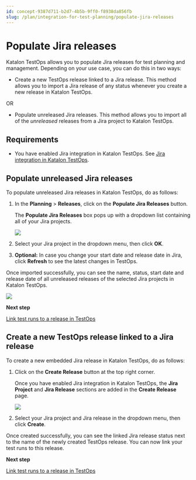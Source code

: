 ```yaml
---
id: concept-9387d711-b2d7-4b5b-9ff0-f8938da856fb
slug: /plan/integration-for-test-planning/populate-jira-releases
---
```


# Populate Jira releases

Katalon TestOps allows you to populate Jira releases for test planning and management. Depending on your use case, you can do this in two ways:

-   Create a new TestOps release linked to a Jira release. This method allows you to import a Jira release of any status whenever you create a new release in Katalon TestOps.

OR

-   Populate unreleased Jira releases. This method allows you to import all of the *unreleased* releases from a Jira project to Katalon TestOps.

## Requirements

-   You have enabled Jira integration in Katalon TestOps. See [Jira integration in Katalon TestOps](/organize/integration-for-organizing-tests/jira-integration/enable-testops-jira-integration-for-test-management).


## Populate unreleased Jira releases

To populate unreleased Jira releases in Katalon TestOps, do as follows:

1.  In the **Planning** &gt; **Releases**, click on the **Populate Jira Releases** button.

    The **Populate Jira Releases** box pops up with a dropdown list containing all of your Jira projects.

    <img src="/doc_images/Documents/Plan/Integration_for_test_planning/Populate-Jira-releases/Image/to-populate-jira-release.png" width={850} />

2.  Select your Jira project in the dropdown menu, then click **OK**.

3.  **Optional:** In case you change your start date and release date in Jira, click **Refresh** to see the latest changes in TestOps.


Once imported successfully, you can see the name, status, start date and release date of all unreleased releases of the selected Jira projects in Katalon TestOps.

<img src="/doc_images/Documents/Plan/Integration_for_test_planning/Populate-Jira-releases/Image/to-releases.png" />

**Next step**  


[Link test runs to a release in TestOps](/plan/link-test-runs-to-a-release-in-testops)

## Create a new TestOps release linked to a Jira release

To create a new embedded Jira release in Katalon TestOps, do as follows:

1.  Click on the **Create Release** button at the top right corner.

    Once you have enabled Jira integration in Katalon TestOps, the **Jira Project** and **Jira Release** sections are added in the **Create Release** page.

    <img src="/doc_images/Documents/Plan/Integration_for_test_planning/Populate-Jira-releases/Image/to-create-releases.png" width={500} />

2.  Select your Jira project and Jira release in the dropdown menu, then click **Create**.


Once created successfully, you can see the linked Jira release status next to the name of the newly created TestOps release. You can now link your test runs to this release.

**Next step**  


[Link test runs to a release in TestOps](/plan/link-test-runs-to-a-release-in-testops)